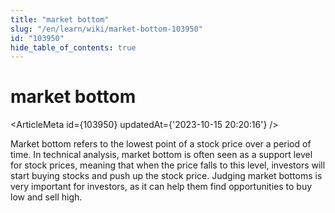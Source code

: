 ```yaml
---
title: "market bottom"
slug: "/en/learn/wiki/market-bottom-103950"
id: "103950"
hide_table_of_contents: true
---
```



# market bottom

<ArticleMeta id={103950} updatedAt={'2023-10-15 20:20:16'} />
<div className='border-solid border-b border-t-0 my-4 border-[var(--ifm-color-gray-300)]' />

Market bottom refers to the lowest point of a stock price over a period of time. In technical analysis, market bottom is often seen as a support level for stock prices, meaning that when the price falls to this level, investors will start buying stocks and push up the stock price. Judging market bottoms is very important for investors, as it can help them find opportunities to buy low and sell high.
